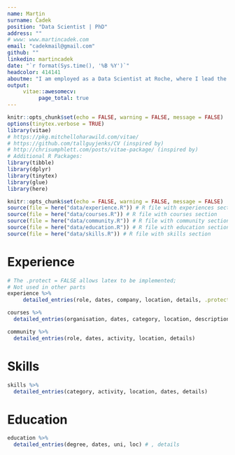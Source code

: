 ```yaml
---
name: Martin
surname: Čadek
position: "Data Scientist | PhD"
address: ""
# www: www.martincadek.com
email: "cadekmail@gmail.com"
github: ""
linkedin: martincadek
date: "`r format(Sys.time(), '%B %Y')`"
headcolor: 414141
aboutme: "I am employed as a Data Scientist at Roche, where I lead the end-to-end delivery of reproducible analyses and statistics for clinical trials focused on studying obesity using R, Python, and SAS. I have over five years of experience in data science, and I am passionate about reproducible research, open-source projects, and socially impactful work. I hold a PhD in Public Health and Obesity, a Master’s Degree in Psychology, and a Postgraduate Certificate in Data Science and Statistics."
output: 
     vitae::awesomecv:
          page_total: true
---
```



```r

knitr::opts_chunk$set(echo = FALSE, warning = FALSE, message = FALSE)
options(tinytex.verbose = TRUE)
library(vitae) 
# https://pkg.mitchelloharawild.com/vitae/
# https://github.com/tallguyjenks/CV (inspired by)
# http://chrisumphlett.com/posts/vitae-package/ (inspired by)
# Additional R Packages:
library(tibble)
library(dplyr)
library(tinytex)
library(glue)
library(here)

```


```r
knitr::opts_chunk$set(echo = FALSE, warning = FALSE, message = FALSE)
source(file = here("data/experience.R")) # R file with experiences section
source(file = here("data/courses.R")) # R file with courses section
source(file = here("data/community.R")) # R file with community section
source(file = here("data/education.R")) # R file with education section
source(file = here("data/skills.R")) # R file with skills section
```


# Experience

```r
# The .protect = FALSE allows latex to be implemented;
# Not used in other parts
experience %>% 
     detailed_entries(role, dates, company, location, details, .protect = FALSE)
```

<!-- # Courses -->

```r
courses %>% 
  detailed_entries(organisation, dates, category, location, description)
```

<!-- # Community -->

```r
community %>%
  detailed_entries(role, dates, activity, location, details)
```

# Skills

```r
skills %>% 
  detailed_entries(category, activity, location, dates, details)
```

# Education

```r
education %>% 
  detailed_entries(degree, dates, uni, loc) # , details
```
